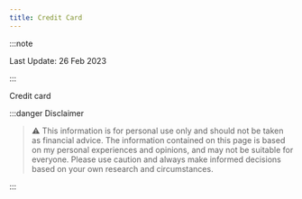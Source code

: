 ```yaml
---
title: Credit Card
---
```

:::note

Last Update: 26 Feb 2023

:::


Credit card

:::danger Disclaimer

> :warning: This information is for personal use only and should not be taken as financial advice. 
The information contained on this page is based on my personal experiences and opinions, and may not be suitable for everyone. 
Please use caution and always make informed decisions based on your own research and circumstances.

:::